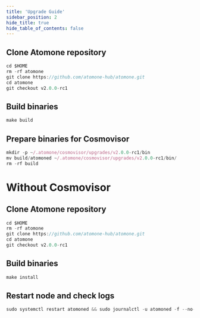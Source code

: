 ```yaml
---
title: 'Upgrade Guide'
sidebar_position: 2
hide_title: true
hide_table_of_contents: false
---
```



<PageTitle
  iconUrl="img/atomone-icon.svg"
  title="Atomone Upgrade Guide"
  chainId="atomone-testnet-1"
  version="v2.0.0-rc1"
/>

## Clone Atomone repository

```js
cd $HOME
rm -rf atomone
git clone https://github.com/atomone-hub/atomone.git
cd atomone
git checkout v2.0.0-rc1
```

## Build binaries

```js
make build
```

## Prepare binaries for Cosmovisor

```js
mkdir -p ~/.atomone/cosmovisor/upgrades/v2.0.0-rc1/bin
mv build/atomoned ~/.atomone/cosmovisor/upgrades/v2.0.0-rc1/bin/
rm -rf build
```

# Without Cosmovisor

## Clone Atomone repository

```js
cd $HOME
rm -rf atomone
git clone https://github.com/atomone-hub/atomone.git
cd atomone
git checkout v2.0.0-rc1
```

## Build binaries

```js
make install
```

## Restart node and check logs

```js
sudo systemctl restart atomoned && sudo journalctl -u atomoned -f --no-hostname -o cat
```
